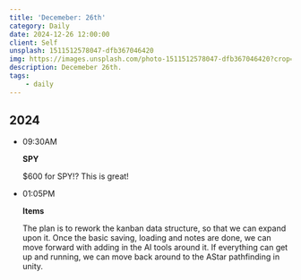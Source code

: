 ```yaml
---
title: 'Decemeber: 26th'
category: Daily
date: 2024-12-26 12:00:00
client: Self
unsplash: 1511512578047-dfb367046420
img: https://images.unsplash.com/photo-1511512578047-dfb367046420?crop=entropy&cs=srgb&fm=jpg&ixid=MnwzNjM5Nzd8MHwxfHJhbmRvbXx8fHx8fHx8fDE2ODE3NDg2ODY&ixlib=rb-4.0.3&q=85
description: Decemeber 26th.
tags:
    - daily
---
```



## 2024

-   09:30AM

    **SPY**

    $600 for SPY!? This is great!

-   01:05PM

    **Items**

    The plan is to rework the kanban data structure, so that we can expand upon it.
    Once the basic saving, loading and notes are done, we can move forward with adding in the AI tools around it.
    If everything can get up and running, we can move back around to the AStar pathfinding in unity.